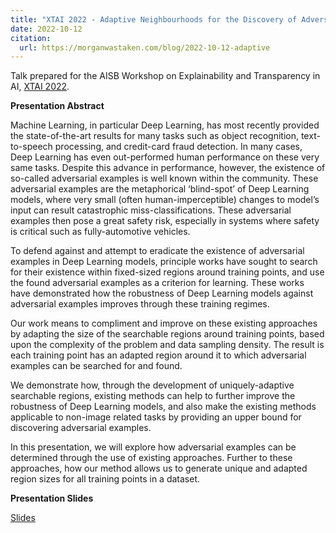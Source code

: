 ```yaml
---
title: "XTAI 2022 - Adaptive Neighbourhoods for the Discovery of Adversarial Examples"
date: 2022-10-12
citation:
  url: https://morganwastaken.com/blog/2022-10-12-adaptive
---
```


Talk prepared for the AISB Workshop on Explainability and Transparency in AI, [XTAI 2022](http://va7.myqnapcloud.com/WordPress/xtai-2022/).

**Presentation Abstract**

Machine Learning, in particular Deep Learning, has most recently provided the state-of-the-art results for many tasks such as object recognition, text-to-speech processing, and credit-card fraud detection. In many cases, Deep Learning has even out-performed human performance on these very same tasks. Despite this advance in performance, however, the existence of so-called adversarial examples is well known within the community. These adversarial examples are the metaphorical 'blind-spot' of Deep Learning models, where very small (often human-imperceptible) changes to model's input can result catastrophic miss-classifications. These adversarial examples then pose a great safety risk, especially in systems where safety is critical such as fully-automotive vehicles.

To defend against and attempt to eradicate the existence of adversarial examples in Deep Learning models, principle works have sought to search for their existence within fixed-sized regions around training points, and use the found adversarial examples as a criterion for learning. These works have demonstrated how the robustness of Deep Learning models against adversarial examples improves through these training regimes.

Our work means to compliment and improve on these existing approaches by adapting the size of the searchable regions around training points, based upon the complexity of the problem and data sampling density. The result is each training point has an adapted region around it to which adversarial examples can be searched for and found.

We demonstrate how, through the development of uniquely-adaptive searchable regions, existing methods can help to further improve the robustness of Deep Learning models, and also make the existing methods applicable to non-image related tasks by providing an upper bound for discovering adversarial examples.

In this presentation, we will explore how adversarial examples can be determined through the use of existing approaches. Further to these approaches, how our method allows us to generate unique and adapted region sizes for all training points in a dataset.

**Presentation Slides**

[Slides](https://github.com/jaypmorgan/presentations/blob/main/2022-10-13-Adaptive%20Neighbourhoods/presentation.pdf)
